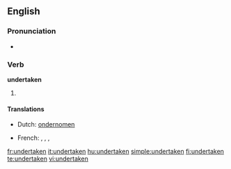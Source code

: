 ==English==

===Pronunciation===
* {{IPA|/ʌndəɻ'teɪkən/}}
*: {{rhymes|eɪkən}}

===Verb===
'''undertaken'''

# {{past participle of|[[undertake]]}}

====Translations====
{{trans-top|past participle of undertake}}
* Dutch: [[ondernomen]]
{{trans-mid}}
* French: {{t+|fr|entrepris|m}}, {{t+|fr|entreprise|f}}, {{t+|fr|entrepris|m|p}}, {{t+|fr|entreprises|f|p}}
{{trans-bottom}}

[[fr:undertaken]]
[[it:undertaken]]
[[hu:undertaken]]
[[simple:undertaken]]
[[fi:undertaken]]
[[te:undertaken]]
[[vi:undertaken]]